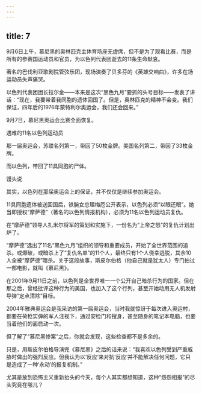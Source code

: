 ```yaml
---
---
---
```

title: 7
---



9月6日上午，慕尼黑的奥林匹克主体育场座无虚席，但不是为了观看比赛，而是所有的参赛国运动员和官员，为以色列代表团逝去的11条生命默哀。

著名的巴伐利亚歌剧院管弦乐团，现场演奏了贝多芬的《英雄交响曲》，许多在场运动员失声痛哭。

以色列代表团团长拉尔金——本来是这次“黑色九月”要抓的头号目标——发表了讲话：“现在，我要带着我同胞的遗体回国了。但是，奥林匹克的精神不会变。我们保证，四年后的1976年蒙特利尔奥运会，我们还会回来。”

9月7日，慕尼黑奥运会比赛全面恢复。

遇难的11名以色列运动员



那一届奥运会，苏联名列第一，带回了50枚金牌。美国名列第二，带回了33枚金牌。

而以色列，带回了11具同胞的尸体。

馒头说

其实，以色列在那届奥运会上的保证，并不仅仅是继续参加奥运会。

11具同胞遗体被送回国后，铁腕女总理梅厄公开表示，以色列必须“以眼还眼”。她当即授权“摩萨德”（著名的以色列情报机构），必须为11名以色列运动员复仇。

在“摩萨德”领导人扎米尔将军的策划和实施下，一份名为“上帝之怒”的复仇计划出炉了。

“摩萨德”选出了11名“黑色九月”组织的领导和重要成员，开始了全世界范围的追杀。或爆破，或暗杀上了“复仇名单”的11个人，最终只有1个人侥幸逃脱，其余10人全被“摩萨德”暗杀。关于这段故事，斯皮尔伯格（他自己就是犹太人）专门拍过一部电影，就叫《慕尼黑》。

在2001年9月11日之前，以色列是全世界唯一一个公开自己暗杀行为的国家。但在那之后，曾经批评这种行为的美国，也加入了这个行列，甚至开始动用无人机发射导弹“定点清除”目标。

2004年雅典奥运会是我采访的第一届奥运会，当时我就惊讶于每次进入奥运村，都要在荷枪实弹的军人注视下，通过安检门和搜身，甚至随身的笔记本电脑，也要当着他们的面启动一次。

但了解了“慕尼黑惨案”之后，你就会发现，这些检查都不是多余的。

只是，用斯皮尔伯格导演完《慕尼黑》之后的话来说：“我喜欢以色列受到严重威胁时做出的强烈反应。但我认为以‘反应’来对抗‘反应’并不能解决任何问题，它只是造成了一种‘永动’的报复机制。”

尤其是放到恐怖主义重新抬头的今天，每个人其实都想知道，这种“怨怨相报”的尽头究竟在哪儿？
